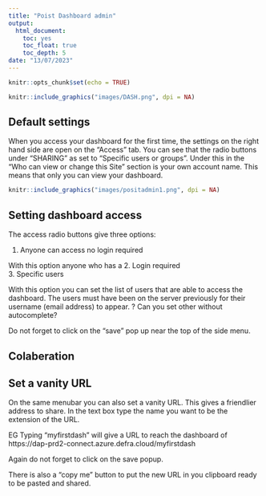 ```yaml
---
title: "Poist Dashboard admin"
output:
  html_document:
    toc: yes
    toc_float: true
    toc_depth: 5
date: "13/07/2023"
---
```


```r
knitr::opts_chunk$set(echo = TRUE)
```

```r
knitr::include_graphics("images/DASH.png", dpi = NA)
```

## Default settings

When you access your dashboard for the first time, the settings on the right hand side are open on the "Access" tab.
You can see that the radio buttons under "SHARING" as set to "Specific users or groups".
Under this in the "Who can view or change this Site" section is your own account name.
This means that only you can view your dashboard.


```r
knitr::include_graphics("images/positadmin1.png", dpi = NA)
```


## Setting dashboard access

The access radio buttons give three options:  
  
1. Anyone can access no login required  

With this option anyone who has a 
2. Login required  
3. Specific users  
  
With this option you can set the list of users that are able to access the dashboard.
The users must have been on the server previously for their username (email address) to appear.
? Can you set other without autocomplete?

Do not forget to click on the "save" pop up near the top of the side menu.

## Colaberation


## Set a vanity URL

On the same menubar you can also set a vanity URL. This gives a friendlier address to share.
In the text box type the name you want to be the extension of the URL.

EG Typing "myfirstdash" will give a URL to reach the dashboard of
https://dap-prd2-connect.azure.defra.cloud/myfirstdash

Again do not forget to click on the save popup.

There is also a "copy me" button to put the new URL in you clipboard ready to be pasted and shared.